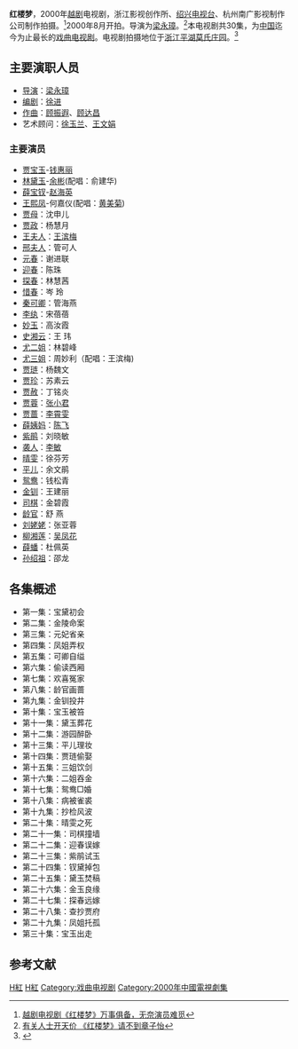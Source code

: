 '''红楼梦'''，2000年[[越剧|越剧]]电视剧，浙江影视创作所、[[绍兴电视台|绍兴电视台]]、杭州南广影视制作公司制作拍摄。<ref>[http://news.sina.com.cn/culture/1999-12-15/42451.html 越剧电视剧《红楼梦》万事俱备，无奈演员难觅]</ref>2000年8月开拍。导演为[[梁永璋|梁永璋]]。<ref>[http://ent.sina.com.cn/tv/tv/2000-10-13/19197.html 有关人士开天价 《红楼梦》请不到章子怡]</ref>本电视剧共30集，为[[中国|中国]]迄今为止最长的[[戏曲电视剧|戏曲电视剧]]。电视剧拍摄地位于[[浙江|浙江]][[平湖|平湖]][[莫氏庄园|莫氏庄园]]。<ref>{{Cite web |url=http://www.phmszy.com/housenews/lb.asp |title=庄园影视-影视列表 |access-date=2010-03-09 |archive-url=https://web.archive.org/web/20100818002455/http://www.phmszy.com/housenews/lb.asp |archive-date=2010-08-18 |dead-url=yes }}</ref>

== 主要演职人员 ==
*[[导演|导演]]：[[梁永璋|梁永璋]]
*[[编剧|编剧]]：[[徐进_(1923年)|徐进]]
*[[作曲|作曲]]：[[顾振遐|顾振遐]]、[[顾达昌|顾达昌]]
*艺术顾问：[[徐玉兰_(越剧演员)|徐玉兰]]、[[王文娟|王文娟]]

=== 主要演员 ===
*[[贾宝玉|贾宝玉]]-[[钱惠丽|钱惠丽]]   
*[[林黛玉|林黛玉]]-[[余彬|余彬]](配唱：俞建华)
*[[薛宝钗|薛宝钗]]-[[赵海英_(越剧演员)|赵海英]] 
*[[王熙凤|王熙凤]]-何嘉仪(配唱：[[黄美菊|黄美菊]])
*[[贾母|贾母]]：沈申儿
*[[贾政|贾政]]：杨慧月 
*[[王夫人_(紅樓夢)|王夫人]]：[[王滨梅|王滨梅]] 
*[[邢夫人_(红楼梦)|邢夫人]]：管可人
*[[賈元春|元春]]：谢进联
*[[迎春|迎春]]：陈珠
*[[探春|探春]]：林慧茜
*[[惜春|惜春]]：岑 玲
*[[秦可卿|秦可卿]]：管海燕
*[[李纨|李纨]]：宋蓓蓓
*[[妙玉|妙玉]]：高汝霞
*[[史湘云|史湘云]]：王 玮
*[[尤二姐|尤二姐]]：林碧峰
*[[尤三姐|尤三姐]]：周妙利（配唱：王滨梅)
*[[贾琏|贾琏]]：杨魏文
*[[贾珍|贾珍]]：苏素云 
*[[贾赦|贾赦]]：丁铭炎 
*[[贾蓉|贾蓉]]：[[张小君|张小君]] 
*[[贾蔷|贾蔷]]：[[李霄雯|李霄雯]] 
*[[薛姨妈|薛姨妈]]：[[陈飞|陈飞]] 
*[[紫鹃|紫鹃]]：刘晓敏
*[[袭人|袭人]]：[[李敏_(越剧)|李敏]]
*[[晴雯|晴雯]]：徐芬芳 
*[[平儿|平儿]]：余文鹃
*[[鸳鸯_(人物)|鸳鸯]]：钱松青
*[[金钏|金钏]]：王建丽
*[[司棋|司棋]]：金碧霞
*[[龄官|龄官]]：舒 燕
*[[刘姥姥|刘姥姥]]：张亚蓉
*[[柳湘莲|柳湘莲]]：[[吴凤花|吴凤花]] 
*[[薛蟠|薛蟠]]：杜佩英
*[[孙绍祖|孙绍祖]]：邵龙

== 各集概述 ==
*第一集：宝黛初会
*第二集：金陵命案
*第三集：元妃省亲
*第四集：凤姐弄权
*第五集：可卿自缢
*第六集：偷读西厢
*第七集：欢喜冤家
*第八集：龄官画蔷
*第九集：金钏投井
*第十集：宝玉被笞
*第十一集：黛玉葬花
*第十二集：游园醉卧
*第十三集：平儿理妆
*第十四集：贾琏偷娶
*第十五集：三姐饮剑
*第十六集：二姐吞金
*第十七集：鸳鸯□婚
*第十八集：病被雀裘
*第十九集：抄检风波
*第二十集：晴雯之死
*第二十一集：司棋撞墙
*第二十二集：迎春误嫁
*第二十三集：紫鹃试玉
*第二十四集：钗黛掉包
*第二十五集：黛玉焚稿
*第二十六集：金玉良缘
*第二十七集：探春远嫁
*第二十八集：查抄贾府
*第二十九集：凤姐托孤
*第三十集：宝玉出走

== 参考文献 ==
<references/>

[[Category:红楼梦越剧|H紅]]
[[Category:紅樓夢題材電視劇|H紅]]
[[Category:戏曲电视剧|Category:戏曲电视剧]]
[[Category:2000年中國電視劇集|Category:2000年中國電視劇集]]